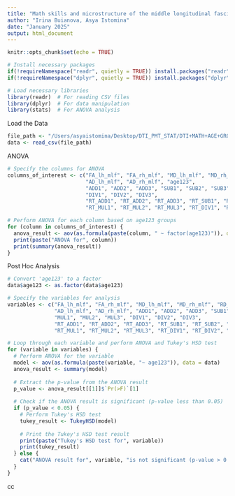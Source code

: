```yaml
---
title: "Math skills and microstructure of the middle longitudinal fasciculus: A developmental investigation. Statistical analysis: ANOVA."
author: "Irina Buianova, Asya Istomina"
date: "January 2025"
output: html_document
---
```


```r
knitr::opts_chunk$set(echo = TRUE)
```

```r
# Install necessary packages
if(!requireNamespace("readr", quietly = TRUE)) install.packages("readr")
if(!requireNamespace("dplyr", quietly = TRUE)) install.packages("dplyr")

# Load necessary libraries
library(readr)  # For reading CSV files
library(dplyr)  # For data manipulation
library(stats)  # For ANOVA analysis
```
Load the Data
```r
file_path <- "/Users/asyaistomina/Desktop/DTI_PMT_STAT/DTI+MATH+AGE+GROUPS.csv"
data <- read_csv(file_path)
```
ANOVA
```r
# Specify the columns for ANOVA
columns_of_interest <- c("FA_lh_mlf", "FA_rh_mlf", "MD_lh_mlf", "MD_rh_mlf", "RD_lh_mlf", "RD_rh_mlf", 
                         "AD_lh_mlf", "AD_rh_mlf", "age123", 
                         "ADD1", "ADD2", "ADD3", "SUB1", "SUB2", "SUB3", "MUL1", "MUL2", "MUL3", 
                         "DIV1", "DIV2", "DIV3", 
                         "RT_ADD1", "RT_ADD2", "RT_ADD3", "RT_SUB1", "RT_SUB2", "RT_SUB3", 
                         "RT_MUL1", "RT_MUL2", "RT_MUL3", "RT_DIV1", "RT_DIV2", "RT_DIV3")

# Perform ANOVA for each column based on age123 groups
for (column in columns_of_interest) {
  anova_result <- aov(as.formula(paste(column, " ~ factor(age123)")), data = data)
  print(paste("ANOVA for", column))
  print(summary(anova_result))
}
```
Post Hoc Analysis
```r
# Convert 'age123' to a factor
data$age123 <- as.factor(data$age123)

# Specify the variables for analysis
variables <- c("FA_lh_mlf", "FA_rh_mlf", "MD_lh_mlf", "MD_rh_mlf", "RD_lh_mlf", "RD_rh_mlf",
               "AD_lh_mlf", "AD_rh_mlf", "ADD1", "ADD2", "ADD3", "SUB1", "SUB2", "SUB3",
               "MUL1", "MUL2", "MUL3", "DIV1", "DIV2", "DIV3", 
               "RT_ADD1", "RT_ADD2", "RT_ADD3", "RT_SUB1", "RT_SUB2", "RT_SUB3",
               "RT_MUL1", "RT_MUL2", "RT_MUL3", "RT_DIV1", "RT_DIV2", "RT_DIV3")

# Loop through each variable and perform ANOVA and Tukey's HSD test
for (variable in variables) {
  # Perform ANOVA for the variable
  model <- aov(as.formula(paste(variable, "~ age123")), data = data)
  anova_result <- summary(model)
  
  # Extract the p-value from the ANOVA result
  p_value <- anova_result[[1]]$`Pr(>F)`[1]
  
  # Check if the ANOVA result is significant (p-value less than 0.05)
  if (p_value < 0.05) {
    # Perform Tukey's HSD test
    tukey_result <- TukeyHSD(model)
    
    # Print the Tukey's HSD test result
    print(paste("Tukey's HSD test for", variable))
    print(tukey_result)
  } else {
    cat("ANOVA result for", variable, "is not significant (p-value > 0.05). No Tukey's HSD test performed.\n")
  }
}
```

cc